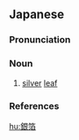 ==Japanese==
{{wikipedia|lang=ja}}
{{ja-kanjitab|ぎん|はく|k2=ぱく|yomi=o}}

===Pronunciation===
{{ja-pron|yomi=kanon|ぎんぱく|acc=0|acc_ref=DJR,NHK}}

===Noun===
{{ja-noun|ぎんぱく}}

# [[silver]] [[leaf]]

===References===
<references/>

[[hu:銀箔]]